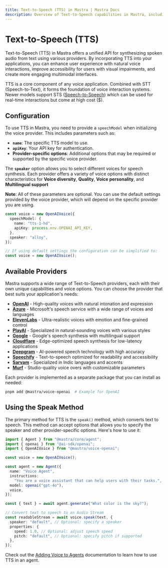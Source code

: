 ---
title: Text-to-Speech (TTS) in Mastra | Mastra Docs
description: Overview of Text-to-Speech capabilities in Mastra, including configuration, usage, and integration with voice providers.
---

# Text-to-Speech (TTS)

Text-to-Speech (TTS) in Mastra offers a unified API for synthesizing spoken audio from text using various providers.
By incorporating TTS into your applications, you can enhance user experience with natural voice interactions, improve accessibility for users with visual impairments, and create more engaging multimodal interfaces.

TTS is a core component of any voice application. Combined with STT (Speech-to-Text), it forms the foundation of voice interaction systems. Newer models support STS ([Speech-to-Speech](./speech-to-speech)) which can be used for real-time interactions but come at high cost ($).

## Configuration

To use TTS in Mastra, you need to provide a `speechModel` when initializing the voice provider. This includes parameters such as:

- **`name`**: The specific TTS model to use.
- **`apiKey`**: Your API key for authentication.
- **Provider-specific options**: Additional options that may be required or supported by the specific voice provider.

The **`speaker`** option allows you to select different voices for speech synthesis. Each provider offers a variety of voice options with distinct characteristics for **Voice diversity**, **Quality**, **Voice personality**, and **Multilingual support**

**Note**: All of these parameters are optional. You can use the default settings provided by the voice provider, which will depend on the specific provider you are using.

```typescript
const voice = new OpenAIVoice({
  speechModel: {
    name: "tts-1-hd",
    apiKey: process.env.OPENAI_API_KEY,
  },
  speaker: "alloy",
});

// If using default settings the configuration can be simplified to:
const voice = new OpenAIVoice();
```

## Available Providers

Mastra supports a wide range of Text-to-Speech providers, each with their own unique capabilities and voice options. You can choose the provider that best suits your application's needs:

- [**OpenAI**](/reference/voice/openai/) - High-quality voices with natural intonation and expression
- [**Azure**](/reference/voice/azure/) - Microsoft's speech service with a wide range of voices and languages
- [**ElevenLabs**](/reference/voice/elevenlabs/) - Ultra-realistic voices with emotion and fine-grained control
- [**PlayAI**](/reference/voice/playai/) - Specialized in natural-sounding voices with various styles
- [**Google**](/reference/voice/google/) - Google's speech synthesis with multilingual support
- [**Cloudflare**](/reference/voice/cloudflare/) - Edge-optimized speech synthesis for low-latency applications
- [**Deepgram**](/reference/voice/deepgram/) - AI-powered speech technology with high accuracy
- [**Speechify**](/reference/voice/speechify/) - Text-to-speech optimized for readability and accessibility
- [**Sarvam**](/reference/voice/sarvam/) - Specialized in Indic languages and accents
- [**Murf**](/reference/voice/murf/) - Studio-quality voice overs with customizable parameters

Each provider is implemented as a separate package that you can install as needed:

```bash
pnpm add @mastra/voice-openai  # Example for OpenAI
```

## Using the Speak Method

The primary method for TTS is the `speak()` method, which converts text to speech. This method can accept options that allows you to specify the speaker and other provider-specific options. Here's how to use it:

```typescript
import { Agent } from "@mastra/core/agent";
import { openai } from "@ai-sdk/openai";
import { OpenAIVoice } from "@mastra/voice-openai";

const voice = new OpenAIVoice();

const agent = new Agent({
  name: "Voice Agent",
  instructions:
    "You are a voice assistant that can help users with their tasks.",
  model: openai("gpt-4o"),
  voice,
});

const { text } = await agent.generate("What color is the sky?");

// Convert text to speech to an Audio Stream
const readableStream = await voice.speak(text, {
  speaker: "default", // Optional: specify a speaker
  properties: {
    speed: 1.0, // Optional: adjust speech speed
    pitch: "default", // Optional: specify pitch if supported
  },
});
```

Check out the [Adding Voice to Agents](../agents/adding-voice.mdx) documentation to learn how to use TTS in an agent.
